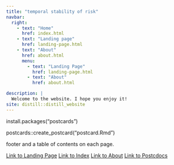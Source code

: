 ```yaml
---
title: "temporal stability of risk"
navbar:
  right:
    - text: "Home"
      href: index.html
    - text: "Landing page"
      href: landing-page.html
    - text: "About"
      href: about.html
      menu:
        - text: "Landing Page"
          href: landing-page.html
        - text: "About"
          href: about.html

description: |
  Welcome to the website. I hope you enjoy it!
site: distill::distill_website
---
```


install.packages("postcards")

postcards::create_postcard("postcard.Rmd")


 footer and a table of contents on each page.

[Link to Landing Page](landing-page.html)
[Link to Index](index.html)
[Link to About](about.html)
[Link to Postcdocs](postcard.html)






